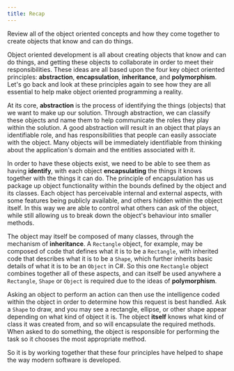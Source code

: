 ```yaml
---
title: Recap
---
```


Review all of the object oriented concepts and how they come together to create objects that know and can do things.

Object oriented development is all about creating objects that know and can do things, and getting these objects to collaborate in order to meet their responsibilities. These ideas are all based upon the four key object oriented principles: **abstraction**, **encapsulation**, **inheritance**, and **polymorphism**. Let's go back and look at these principles again to see how they are all essential to help make object oriented programming a reality.

At its core, **abstraction** is the process of identifying the things (objects) that we want to make up our solution. Through abstraction, we can classify these objects and name them to help communicate the roles they play within the solution. A good abstraction will result in an object that plays an identifiable role, and has responsibilities that people can easily associate with the object. Many objects will be immediately identifiable from thinking about the application's domain and the entities associated with it.

In order to have these objects exist, we need to be able to see them as having **identify**, with each object **encapsulating** the things it knows together with the things it can do. The principle of encapsulation has us package up object functionality within the bounds defined by the object and its classes. Each object has perceivable internal and external aspects, with some features being publicly available, and others hidden within the object itself. In this way we are able to control what others can ask of the object, while still allowing us to break down the object's behaviour into smaller methods.

The object may itself be composed of many classes, through the mechanism of **inheritance**. A `Rectangle` object, for example, may be composed of code that defines what it is to be a `Rectangle`, with inherited code that describes what it is to be a `Shape`, which further inherits basic details of what it is to be an `Object` in C#. So this one `Rectangle` object combines together all of these aspects, and can itself be used anywhere a `Rectangle`, `Shape` or `Object` is required due to the ideas of **polymorphism**.

Asking an object to perform an action can then use the intelligence coded within the object in order to determine how this request is best handled. Ask a `Shape` to draw, and you may see a rectangle, ellipse, or other shape appear depending on what kind of object it is. The object **itself** knows what kind of class it was created from, and so will encapsulate the required methods. When asked to do something, the object is responsible for performing the task so it chooses the most appropriate method.

So it is by working together that these four principles have helped to shape the way modern software is developed.
